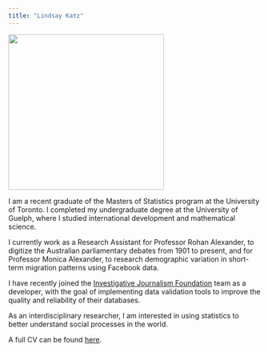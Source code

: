 ```yaml
---
title: "Lindsay Katz"
---
```


![](headshot.png){width="311"}

I am a recent graduate of the Masters of Statistics program at the University of Toronto. I completed my undergraduate degree at the University of Guelph, where I studied international development and mathematical science.

I currently work as a Research Assistant for Professor Rohan Alexander, to digitize the Australian parliamentary debates from 1901 to present, and for Professor Monica Alexander, to research demographic variation in short-term migration patterns using Facebook data.

I have recently joined the [Investigative Journalism Foundation](http://theijf.org) team as a developer, with the goal of implementing data validation tools to improve the quality and reliability of their databases.

As an interdisciplinary researcher, I am interested in using statistics to better understand social processes in the world.

A full CV can be found [here](https://drive.google.com/file/d/1OQw1nn52Fhz5ogaVrxTAmsNNNeYFuDaz/view?usp=sharing).